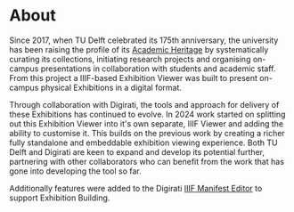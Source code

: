 # About

Since 2017, when TU Delft celebrated its 175th anniversary, the university has been raising the profile of its [Academic Heritage](https://heritage.tudelft.nl/en) by systematically curating its collections, initiating research projects and organising on-campus presentations in collaboration with students and academic staff. From this project a IIIF-based Exhibition Viewer was built to present on-campus physical Exhibitions in a digital format.

Through collaboration with Digirati, the tools and approach for delivery of these Exhibitions has continued to evolve. In 2024 work started on splitting out this Exhibition Viewer into it's own separate, IIIF Viewer and adding the ability to customise it.  This builds on the previous work by creating a richer fully standalone and embeddable exhibition viewing experience. Both TU Delft and Digirati are keen to expand and develop its potential further, partnering with other collaborators who can benefit from the work that has gone into developing the tool so far. 

Additionally features were added to the Digirati [IIIF Manifest Editor](https://manifest-editor.digirati.services) to support Exhibition Building.
